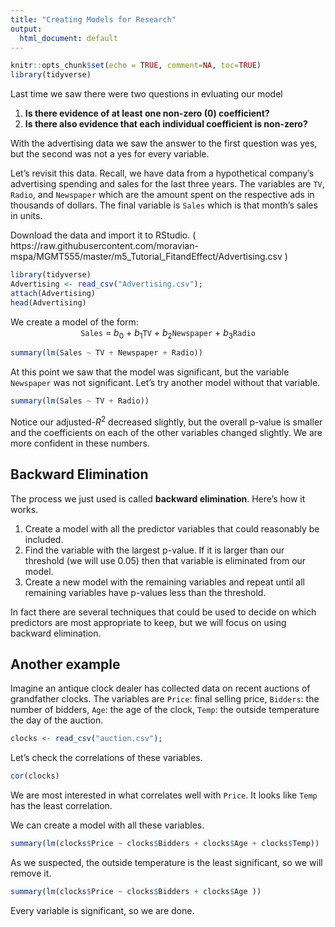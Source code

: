 ```yaml
---
title: "Creating Models for Research"
output:
  html_document: default
---
```


```r
knitr::opts_chunk$set(echo = TRUE, comment=NA, toc=TRUE)
library(tidyverse)
```

Last time we saw there were two questions in evluating our model

1. **Is there evidence of at least one non-zero (0) coefficient?**
2. **Is there also evidence that each individual coefficient is non-zero?**

With the advertising data we saw the answer to the first question was yes, but the second was not a yes for every variable.

Let's revisit this data.  Recall, we have data from a hypothetical company's advertising spending and sales for the last three years.  The variables are `TV`, `Radio`, and `Newspaper` which are the amount spent on the respective ads in thousands of dollars.  The final variable is `Sales` which is that month's sales in units.

Download the data and import it to RStudio. ( https://raw.githubusercontent.com/moravian-mspa/MGMT555/master/m5_Tutorial_FitandEffect/Advertising.csv )
```r
library(tidyverse)
Advertising <- read_csv("Advertising.csv");
attach(Advertising)
head(Advertising)
```

We create a model of the form:
<center>
`Sales` = $b_0$ + $b_1$`TV` + $b_2$`Newspaper` + $b_3$`Radio`
</center>

```r
summary(lm(Sales ~ TV + Newspaper + Radio))
```

At this point we saw that the model was significant, but the variable `Newspaper` was not significant. Let's try another model without that variable.

```r
summary(lm(Sales ~ TV + Radio))
```

Notice our adjusted-$R^2$ decreased slightly, but the overall p-value is smaller and the coefficients on each of the other variables changed slightly.  We are more confident in these numbers.

## Backward Elimination
The process we just used is called **backward elimination**. Here's how it works.

1. Create a model with all the predictor variables that could reasonably be included.
2. Find the variable with the largest p-value.  If it is larger than our threshold (we will use 0.05) then that variable is eliminated from our model.
3. Create a new model with the remaining variables and repeat until all remaining variables have p-values less than the threshold.

In fact there are several techniques that could be used to decide on which predictors are most appropriate to keep, but we will focus on using backward elimination.

## Another example
Imagine an antique clock dealer has collected data on recent auctions of grandfather clocks. The variables are `Price`: final selling price, `Bidders`: the number of bidders, `Age`: the age of the clock, `Temp`: the outside temperature the day of the auction.
```r
clocks <- read_csv("auction.csv");
```

Let's check the correlations of these variables.
```r
cor(clocks)
```

We are most interested in what correlates well with `Price`. It looks like `Temp` has the least correlation.

We can create a model with all these variables.
```r
summary(lm(clocks$Price ~ clocks$Bidders + clocks$Age + clocks$Temp))
```

As we suspected, the outside temperature is the least significant, so we will remove it.
```r
summary(lm(clocks$Price ~ clocks$Bidders + clocks$Age ))
```

Every variable is significant, so we are done.
